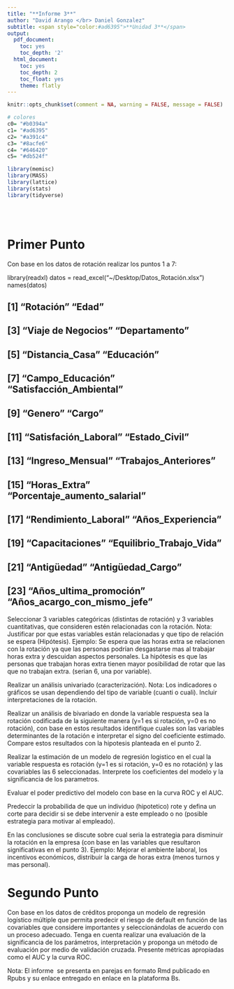 ```yaml
---
title: "**Informe 3**"
author: "David Arango </br> Daniel Gonzalez"
subtitle: <span style="color:#ad6395">**Unidad 3**</span>
output:
  pdf_document:
    toc: yes
    toc_depth: '2'
  html_document:
    toc: yes
    toc_depth: 2
    toc_float: yes
    theme: flatly
---
```



```r
knitr::opts_chunk$set(comment = NA, warning = FALSE, message = FALSE)

# colores
c0= "#b0394a"
c1= "#ad6395"
c2= "#a391c4"
c3= "#8acfe6"
c4= "#646420"
c5= "#db524f"

library(memisc)
library(MASS)
library(lattice)
library(stats)
library(tidyverse)
```

</br></br>

#  Primer Punto

Con base en los datos de rotación realizar los puntos 1 a 7:

library(readxl)
datos = read_excel("~/Desktop/Datos_Rotación.xlsx")
names(datos)

## [1] "Rotación" "Edad"
## [3] "Viaje de Negocios" "Departamento"
## [5] "Distancia_Casa" "Educación"
## [7] "Campo_Educación" "Satisfacción_Ambiental"
## [9] "Genero" "Cargo"
## [11] "Satisfación_Laboral" "Estado_Civil"
## [13] "Ingreso_Mensual" "Trabajos_Anteriores"
## [15] "Horas_Extra" "Porcentaje_aumento_salarial"
## [17] "Rendimiento_Laboral" "Años_Experiencia"
## [19] "Capacitaciones" "Equilibrio_Trabajo_Vida"
## [21] "Antigüedad" "Antigüedad_Cargo"
## [23] "Años_ultima_promoción" "Años_acargo_con_mismo_jefe"

Seleccionar 3 variables categóricas (distintas de rotación) y 3 variables cuantitativas, que consideren estén relacionadas con la rotación. Nota: Justificar por que estas variables están relacionadas y que tipo de relación se espera (Hipótesis). Ejemplo: Se espera que las horas extra se relacionen con la rotación ya que las personas podrían desgastarse mas al trabajar horas extra y descuidan aspectos personales. La hipótesis es que las personas que trabajan horas extra tienen mayor posibilidad de rotar que las que no trabajan extra. (serian 6, una por variable).

Realizar un análisis univariado (caracterización). Nota: Los indicadores o gráficos se usan dependiendo del tipo de variable (cuanti o cuali). Incluir interpretaciones de la rotación.

Realizar un análisis de bivariado en donde la variable respuesta sea la rotación codificada de la siguiente manera (y=1 es si rotación, y=0 es no rotación), con base en estos resultados identifique cuales son las variables determinantes de la rotación e interpretar el signo del coeficiente estimado. Compare estos resultados con la hipotesis planteada en el punto 2.

Realizar la estimación de un modelo de regresión logistico en el cual la variable respuesta es rotación (y=1 es si rotación, y=0 es no rotación) y las covariables las 6 seleccionadas. Interprete los coeficientes del modelo y la significancia de los parametros.

Evaluar el poder predictivo del modelo con base en la curva ROC y el AUC.

Predeccir la probabilida de que un individuo (hipotetico) rote y defina un corte para decidir si se debe intervenir a este empleado o no (posible estrategia para motivar al empleado).

En las conclusiones se discute sobre cual seria la estrategia para disminuir la rotación en la empresa (con base en las variables que resultaron significativas en el punto 3). Ejemplo: Mejorar el ambiente laboral, los incentivos económicos, distribuir la carga de horas extra (menos turnos y mas personal).





# Segundo Punto

Con base en los datos de créditos proponga un modelo de regresión logístico múltiple que permita predecir el riesgo de default en función de las covariables que considere importantes y seleccionándolas de acuerdo con un proceso adecuado. Tenga en cuenta realizar una evaluación de la significancia de los parámetros, interpretación y proponga un método de evaluación por medio de validación cruzada. Presente métricas apropiadas como el AUC y la curva ROC.



Nota: El informe  se presenta en parejas en formato Rmd publicado en Rpubs y su enlace entregado en enlace en la plataforma Bs.